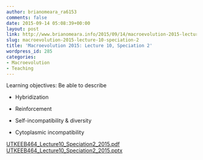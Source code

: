 ```yaml
---
author: brianomeara_ra6153
comments: false
date: 2015-09-14 05:08:39+00:00
layout: post
link: http://www.brianomeara.info/2015/09/14/macroevolution-2015-lecture-10-speciation-2/
slug: macroevolution-2015-lecture-10-speciation-2
title: 'Macroevolution 2015: Lecture 10, Speciation 2'
wordpress_id: 285
categories:
- Macroevolution
- Teaching
---
```


Learning objectives:
Be able to describe



	
  * Hybridization

	
  * Reinforcement

	
  * Self-incompatibility & diversity

	
  * Cytoplasmic incompatibility


[UTKEEB464_Lecture10_Speciation2_2015.pdf](http://brianomeara.info/wordpress_beta/wp-content/uploads/2015/09/UTKEEB464_Lecture10_Speciation2_2015.pdf)
[UTKEEB464_Lecture10_Speciation2_2015.pptx](http://brianomeara.info/wordpress_beta/wp-content/uploads/2015/09/UTKEEB464_Lecture10_Speciation2_2015.pptx)
